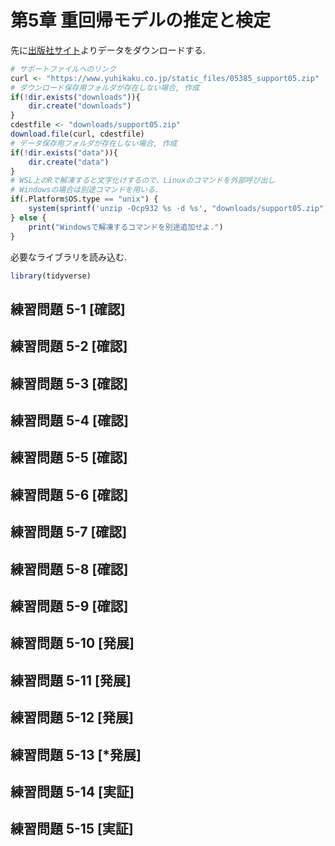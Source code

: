 # 第5章 重回帰モデルの推定と検定 {#ch5 .unnumbered}

先に[出版社サイト](https://www.yuhikaku.co.jp/books/detail/9784641053854)よりデータをダウンロードする.

```r
# サポートファイルへのリンク
curl <- "https://www.yuhikaku.co.jp/static_files/05385_support05.zip"
# ダウンロード保存用フォルダが存在しない場合, 作成
if(!dir.exists("downloads")){
    dir.create("downloads")
}
cdestfile <- "downloads/support05.zip"
download.file(curl, cdestfile)
# データ保存用フォルダが存在しない場合, 作成
if(!dir.exists("data")){
    dir.create("data")
}
# WSL上のRで解凍すると文字化けするので、Linuxのコマンドを外部呼び出し
# Windowsの場合は別途コマンドを用いる.
if(.Platform$OS.type == "unix") {
    system(sprintf('unzip -Ocp932 %s -d %s', "downloads/support05.zip", "./data"))
} else {
    print("Windowsで解凍するコマンドを別途追加せよ.")
}
```

必要なライブラリを読み込む.

```r
library(tidyverse)
```

## 練習問題 5-1 [確認] {.unnumbered}

## 練習問題 5-2 [確認] {.unnumbered}

## 練習問題 5-3 [確認] {.unnumbered}

## 練習問題 5-4 [確認] {.unnumbered}

## 練習問題 5-5 [確認] {.unnumbered}

## 練習問題 5-6 [確認] {.unnumbered}

## 練習問題 5-7 [確認] {.unnumbered}

## 練習問題 5-8 [確認] {.unnumbered}

## 練習問題 5-9 [確認] {.unnumbered}

## 練習問題 5-10 [発展] {.unnumbered}

## 練習問題 5-11 [発展] {.unnumbered}

## 練習問題 5-12 [発展] {.unnumbered}

## 練習問題 5-13 [\*発展] {.unnumbered}

## 練習問題 5-14 [実証] {.unnumbered}

## 練習問題 5-15 [実証] {.unnumbered}
